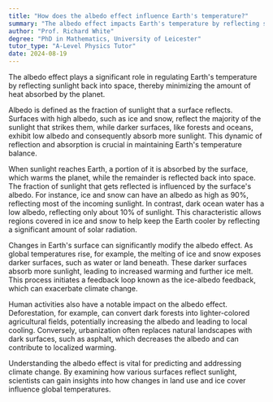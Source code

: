 ```yaml
---
title: "How does the albedo effect influence Earth's temperature?"
summary: "The albedo effect impacts Earth's temperature by reflecting sunlight away, thereby decreasing heat absorption and helping to regulate the planet's climate."
author: "Prof. Richard White"
degree: "PhD in Mathematics, University of Leicester"
tutor_type: "A-Level Physics Tutor"
date: 2024-08-19
---
```


The albedo effect plays a significant role in regulating Earth's temperature by reflecting sunlight back into space, thereby minimizing the amount of heat absorbed by the planet.

Albedo is defined as the fraction of sunlight that a surface reflects. Surfaces with high albedo, such as ice and snow, reflect the majority of the sunlight that strikes them, while darker surfaces, like forests and oceans, exhibit low albedo and consequently absorb more sunlight. This dynamic of reflection and absorption is crucial in maintaining Earth's temperature balance.

When sunlight reaches Earth, a portion of it is absorbed by the surface, which warms the planet, while the remainder is reflected back into space. The fraction of sunlight that gets reflected is influenced by the surface's albedo. For instance, ice and snow can have an albedo as high as $90\%$, reflecting most of the incoming sunlight. In contrast, dark ocean water has a low albedo, reflecting only about $10\%$ of sunlight. This characteristic allows regions covered in ice and snow to help keep the Earth cooler by reflecting a significant amount of solar radiation.

Changes in Earth's surface can significantly modify the albedo effect. As global temperatures rise, for example, the melting of ice and snow exposes darker surfaces, such as water or land beneath. These darker surfaces absorb more sunlight, leading to increased warming and further ice melt. This process initiates a feedback loop known as the ice-albedo feedback, which can exacerbate climate change.

Human activities also have a notable impact on the albedo effect. Deforestation, for example, can convert dark forests into lighter-colored agricultural fields, potentially increasing the albedo and leading to local cooling. Conversely, urbanization often replaces natural landscapes with dark surfaces, such as asphalt, which decreases the albedo and can contribute to localized warming.

Understanding the albedo effect is vital for predicting and addressing climate change. By examining how various surfaces reflect sunlight, scientists can gain insights into how changes in land use and ice cover influence global temperatures.
    